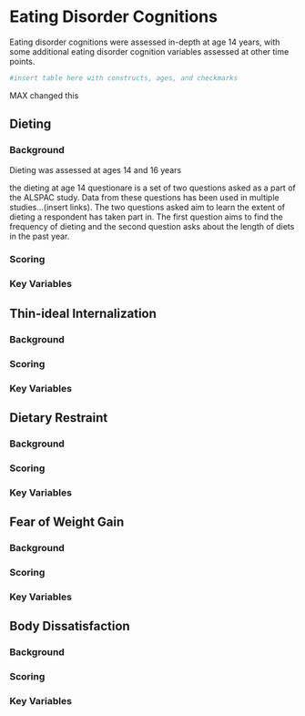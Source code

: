 # Eating Disorder Cognitions 

Eating disorder cognitions were assessed in-depth at age 14 years, with some additional eating disorder cognition variables assessed at other time points. 

```r
#insert table here with constructs, ages, and checkmarks
```
MAX changed this

## Dieting

### Background

Dieting was assessed at ages 14 and 16 years

the dieting at age 14 questionare is a set of two questions asked as a part of the ALSPAC study. Data from these questions has been used in multiple studies...(insert links). The two questions asked aim to learn the extent of dieting a respondent has taken part in. The first question aims to find the frequency of dieting and the second question asks about the length of diets in the past year.

### Scoring


### Key Variables


## Thin-ideal Internalization 

### Background

### Scoring

### Key Variables

## Dietary Restraint

### Background

### Scoring

### Key Variables

## Fear of Weight Gain

### Background

### Scoring

### Key Variables

## Body Dissatisfaction

### Background

### Scoring

### Key Variables

